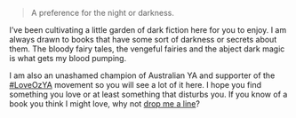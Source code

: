 
> A preference for the night or darkness.

I’ve been cultivating a little garden of dark fiction here for you to enjoy. I
am always drawn to books that have some sort of darkness or secrets about them.
The bloody fairy tales, the vengeful fairies and the abject dark magic is what
gets my blood pumping.

I am also an unashamed champion of Australian YA and supporter of the
<a href="https://loveozya.com.au/" target="_blank" rel="noopener noreferrer">#LoveOzYA</a>
movement so you will see a lot of it here. I hope you find something you love or
at least something that disturbs you. If you know of a book you think I might
love, why not <a href={contactFormUrl}>drop me a line</a>?
